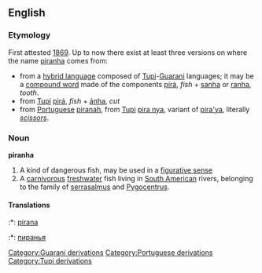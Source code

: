 ==English==
===Etymology===
First attested [[w:1869|1869]]. Up to now there exist at least three versions on where the name [[piranha]] comes from:
* from a [[hybrid language]] composed of [[Tupi]]-[[Guarani]] languages; it may be a [[compound word]] made of the components [[pirá]], ''fish''  + [[sanha]] or [[ranha]], ''tooth''. 
* from [[Tupi]] [[pirá]], ''fish'' + [[ánha]], ''cut''
* from [[Portuguese]] [[piranah]], from [[Tupi]] [[pira nya]], variant of [[pira'ya]], literally ''[[scissors]]''.

===Noun===
'''piranha''' {{wikipedia}}
#A kind of dangerous fish, may be used in a [[figurative sense]]
#A [[carnivorous]] [[freshwater]] fish living in [[South American]] rivers, belonging to the family of [[serrasalmus]] and [[Pygocentrus]].

====Translations====
:*{{tr}}: [[pirana]]
:*{{ru}}: [[пиранья]]

[[Category:Guarani derivations]]
[[Category:Portuguese derivations]]
[[Category:Tupi derivations]]